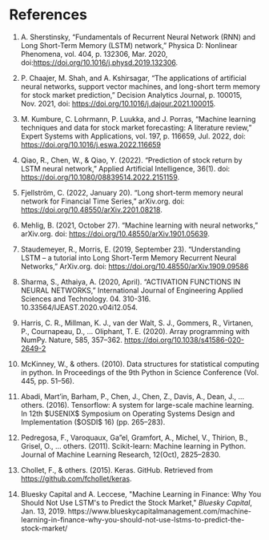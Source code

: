 # References {.unnumbered}

1.  A. Sherstinsky, "Fundamentals of Recurrent Neural Network (RNN) and Long Short-Term Memory (LSTM) network," Physica D: Nonlinear Phenomena, vol. 404, p. 132306, Mar. 2020, doi:<https://doi.org/10.1016/j.physd.2019.132306>.

2.  P. Chaajer, M. Shah, and A. Kshirsagar, "The applications of artificial neural networks, support vector machines, and long-short term memory for stock market prediction," Decision Analytics Journal, p. 100015, Nov. 2021, doi: <https://doi.org/10.1016/j.dajour.2021.100015>.

3.  M. Kumbure, C. Lohrmann, P. Luukka, and J. Porras, "Machine learning techniques and data for stock market forecasting: A literature review," Expert Systems with Applications, vol. 197, p. 116659, Jul. 2022, doi: <https://doi.org/10.1016/j.eswa.2022.116659>

4.  Qiao, R., Chen, W., & Qiao, Y. (2022). "Prediction of stock return by LSTM neural network," Applied Artificial Intelligence, 36(1). doi: <https://doi.org/10.1080/08839514.2022.2151159>.

5.  Fjellström, C. (2022, January 20). "Long short-term memory neural network for Financial Time Series," arXiv.org. doi: <https://doi.org/10.48550/arXiv.2201.08218>.

6.  Mehlig, B. (2021, October 27). "Machine learning with neural networks," arXiv.org. doi: <https://doi.org/10.48550/arXiv.1901.05639>.

7.  Staudemeyer, R., Morris, E. (2019, September 23). "Understanding LSTM -- a tutorial into Long Short-Term Memory Recurrent Neural Networks," ArXiv.org. doi: <https://doi.org/10.48550/arXiv.1909.09586>

8.  Sharma, S., Athaiya, A. (2020, April). "ACTIVATION FUNCTIONS IN NEURAL NETWORKS," International Journal of Engineering Applied Sciences and Technology. 04. 310-316. 10.33564/IJEAST.2020.v04i12.054.

9.  Harris, C. R., Millman, K. J., van der Walt, S. J., Gommers, R., Virtanen, P., Cournapeau, D., ... Oliphant, T. E. (2020). Array programming with NumPy. Nature, 585, 357--362. <https://doi.org/10.1038/s41586-020-2649-2>

10. McKinney, W., & others. (2010). Data structures for statistical computing in python. In Proceedings of the 9th Python in Science Conference (Vol. 445, pp. 51--56).

11. Abadi, Mart'in, Barham, P., Chen, J., Chen, Z., Davis, A., Dean, J., ... others. (2016). Tensorflow: A system for large-scale machine learning. In 12th \$USENIX\$ Symposium on Operating Systems Design and Implementation (\$OSDI\$ 16) (pp. 265--283).

12. Pedregosa, F., Varoquaux, Ga"el, Gramfort, A., Michel, V., Thirion, B., Grisel, O., ... others. (2011). Scikit-learn: Machine learning in Python. Journal of Machine Learning Research, 12(Oct), 2825--2830.

13. Chollet, F., & others. (2015). Keras. GitHub. Retrieved from <https://github.com/fchollet/keras>.

14. Bluesky Capital and A. Leccese, \"Machine Learning in Finance: Why You Should Not Use LSTM\'s to Predict the Stock Market,\" *Bluesky Capital*, Jan. 13, 2019. https://www.blueskycapitalmanagement.com/machine-learning-in-finance-why-you-should-not-use-lstms-to-predict-the-stock-market/

    ‌
